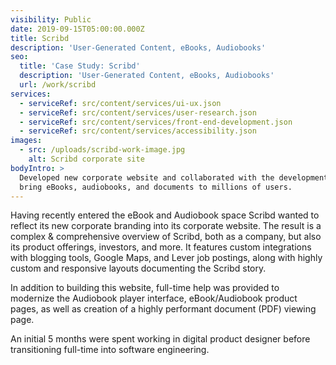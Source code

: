 ```yaml
---
visibility: Public
date: 2019-09-15T05:00:00.000Z
title: Scribd
description: 'User-Generated Content, eBooks, Audiobooks'
seo:
  title: 'Case Study: Scribd'
  description: 'User-Generated Content, eBooks, Audiobooks'
  url: /work/scribd
services:
  - serviceRef: src/content/services/ui-ux.json
  - serviceRef: src/content/services/user-research.json
  - serviceRef: src/content/services/front-end-development.json
  - serviceRef: src/content/services/accessibility.json
images:
  - src: /uploads/scribd-work-image.jpg
    alt: Scribd corporate site
bodyIntro: >
  Developed new corporate website and collaborated with the development team to
  bring eBooks, audiobooks, and documents to millions of users.
---
```


<CallToAction href="https://web.archive.org/web/20190823043040/https://www.scribd.com/about" label="View Corporate Website (Archive)" />

Having recently entered the eBook and Audiobook space Scribd wanted to reflect its new corporate branding into its corporate website. The result is a complex & comprehensive overview of Scribd, both as a company, but also its product offerings, investors, and more. It features custom integrations with blogging tools, Google Maps, and Lever job postings, along with highly custom and responsive layouts documenting the Scribd story.

In addition to building this website, full-time help was provided to modernize the Audiobook player interface, eBook/Audiobook product pages, as well as creation of a highly performant document (PDF) viewing page.

An initial 5 months were spent working in digital product designer before transitioning full-time into software engineering.
